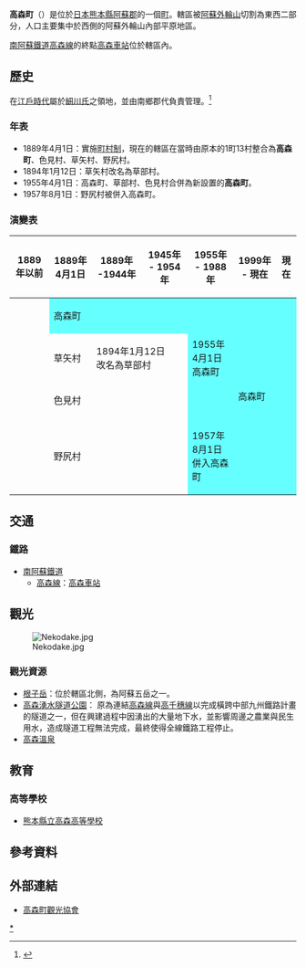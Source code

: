 {{日本町村
| 自治體名=高森
| 町村=町
| 圖像=[[File:TakamoriSpringTunnelPark.jpg|240px]]
| 圖像說明=[[高森湧水隧道公園|高森湧水隧道公園]]
| 町村章=[[File:Emblem_of_Takamori,_Kumamoto.jpg|100px]]
| 日文原名=高森町
| 平假名=たかもりまち
| 羅馬字拼音=Takamori-machi
| 都道府縣=熊本縣
| 支廳=
| 郡=阿蘇郡
| 編號=43428-1
| 面積=174.90
| 邊界未定=
| 人口=6,877
| 統計時間=2008年12月1日
| 自治體=[[南阿蘇村|南阿蘇村]]、[[阿蘇市|阿蘇市]]、[[山都町|山都町]]<br />'''[[大分縣|大分縣]]'''：[[竹田市|竹田市]]<br>'''[[宮崎縣|宮崎縣]]'''：[[高千穗町|高千穗町]]
| 樹=[[山櫻|山櫻]]
| 花=[[姬百合|姬百合]]
| 鳥=
| 其他象徵物=
| 其他象徵=
| 首長=[[藤本正一|藤本正一]]
| 議員數=10
| 郵遞區號=869-1602
| 所在地=阿蘇郡高森町大字高森2168番地
| 電話號碼=967-62-1111
| 外部連結={{url|http://www.town.takamori.kumamoto.jp/}}
| 經度=
| 緯度=
| 地圖=[[File:_Takamori_in_Kumamoto_Prefecture.png|250px]]
| 註記=人口：[http://www.pref.kumamoto.jp/statistics/jinko/jinko/geppo.htm 熊本縣官方網頁]
}}
'''高森町'''（{{jpn|j=高森町|hg=たかもりまち|rm=Takamori machi|f=y}}）是位於[[日本|日本]][[熊本縣|熊本縣]][[阿蘇郡|阿蘇郡]]的一個[[町|町]]。轄區被[[阿蘇外輪山|阿蘇外輪山]]切割為東西二部分，人口主要集中於西側的阿蘇外輪山內部平原地區。

[[南阿蘇鐵道高森線|南阿蘇鐵道高森線]]的終點[[高森車站|高森車站]]位於轄區內。

==歷史==
在[[江戶時代|江戶時代]]屬於[[細川氏|細川氏]]之領地，並由南鄉郡代負責管理。<ref>{{Cite web| publisher=高森町官方網頁| title=高森町的概要| url=http://www.town.takamori.kumamoto.jp/outline/town_map.html| accessdate=2009-01-11| language=ja| deadurl=yes| archiveurl=https://web.archive.org/web/20091025101910/http://www.town.takamori.kumamoto.jp/outline/town_map.html| archivedate=2009-10-25}}</ref>

===年表===
* 1889年4月1日：實施[[町村制|町村制]]，現在的轄區在當時由原本的1町13村整合為'''高森町'''、色見村、草矢村、野尻村。
* 1894年1月12日：草矢村改名為草部村。
* 1955年4月1日：高森町、草部村、色見村合併為新設置的'''高森町'''。
* 1957年8月1日：野尻村被併入高森町。

===演變表===
{| class="wikitable" style="font-size:x-small"
! 1889年以前
! 1889年4月1日
! 1889年 -1944年
! 1945年 - 1954年
! 1955年 - 1988年
! 1999年 - 現在
! 現在
|-
|
| colspan=3 style="background-color:#6ff;" | 高森町
| rowspan=3 style="background-color:#6ff;" | 1955年4月1日<br />高森町
| rowspan=4 colspan=2 style="background-color:#6ff;" | 高森町
|-
|
| 草矢村
| colspan=2 | 1894年1月12日<br />改名為草部村
|-
|
| colspan=3 | 色見村
|-
|
| colspan=3 | 野尻村
| style="background-color:#6ff;" | 1957年8月1日<br />併入高森町
|}

==交通==
=== 鐵路 ===
* [[南阿蘇鐵道|南阿蘇鐵道]]
** [[高森線|高森線]]：[[高森車站|高森車站]]

== 觀光 ==
[[File:Nekodake.jpg|thumb]]
=== 觀光資源 ===
* [[根子岳_(熊本縣)|根子岳]]：位於轄區北側，為阿蘇五岳之一。
* [[高森湧水隧道公園|高森湧水隧道公園]]： 原為連結[[高森線|高森線]]與[[高千穗線|高千穗線]]以完成橫跨中部九州鐵路計畫的隧道之一，但在興建過程中因湧出的大量地下水，並影響周邊之農業與民生用水，造成隧道工程無法完成，最終使得全線鐵路工程停止。
* [[高森溫泉|高森溫泉]]

==教育==
===高等學校===
* [[熊本縣立高森高等學校|熊本縣立高森高等學校]]

== 參考資料 ==
{{Reflist}}

==外部連結==
{{commonscat|Takamori, Kumamoto}}
* {{Ja}} [http://aso-takamori.jp/ 高森町觀光協會] {{Wayback|url=http://aso-takamori.jp/ |date=20090208112157 }}

{{熊本縣}}{{Authority control}}

[[Category:高森町_(熊本縣)|*]]